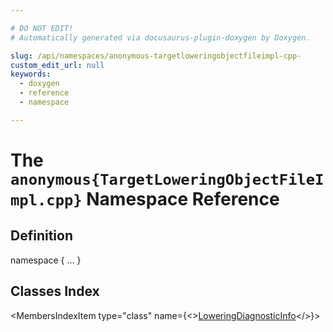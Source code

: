 ```yaml
---

# DO NOT EDIT!
# Automatically generated via docusaurus-plugin-doxygen by Doxygen.

slug: /api/namespaces/anonymous-targetloweringobjectfileimpl-cpp-
custom_edit_url: null
keywords:
  - doxygen
  - reference
  - namespace

---
```





# The `anonymous{TargetLoweringObjectFileImpl.cpp}` Namespace Reference

<DoxygenPage pluginConfig={pluginConfig}>



## Definition

<CodeBlock>namespace &#123; ... &#125;</CodeBlock>

## Classes Index

<MembersIndex>

<MembersIndexItem
  type="class"
  name={<><a href="/docs/api/classes/anonymous-namespace-targetloweringobjectfileimpl-cpp-/loweringdiagnosticinfo">LoweringDiagnosticInfo</a></>}>
</MembersIndexItem>

</MembersIndex>


</DoxygenPage>
